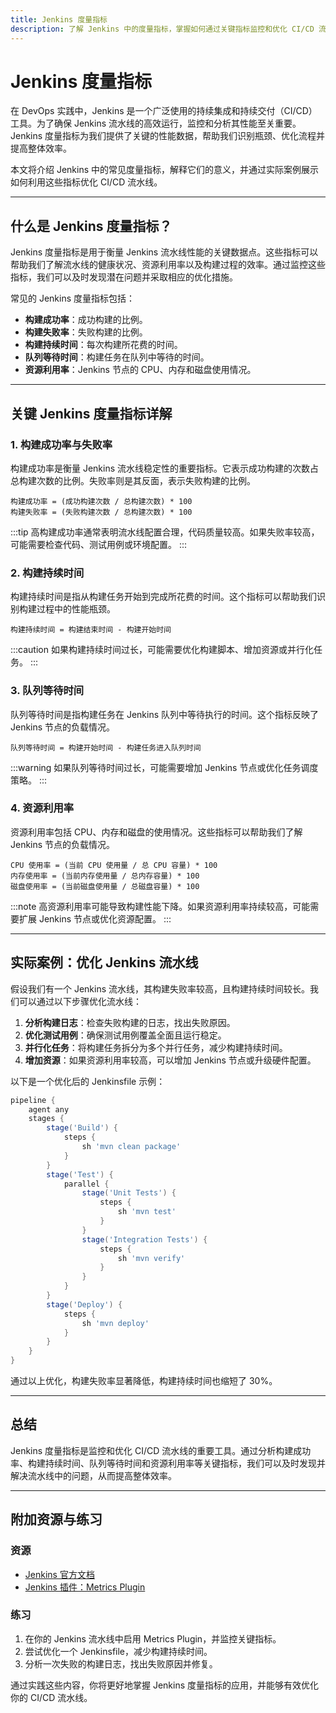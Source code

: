 ```yaml
---
title: Jenkins 度量指标
description: 了解 Jenkins 中的度量指标，掌握如何通过关键指标监控和优化 CI/CD 流水线的性能。
---
```


# Jenkins 度量指标

在 DevOps 实践中，Jenkins 是一个广泛使用的持续集成和持续交付（CI/CD）工具。为了确保 Jenkins 流水线的高效运行，监控和分析其性能至关重要。Jenkins 度量指标为我们提供了关键的性能数据，帮助我们识别瓶颈、优化流程并提高整体效率。

本文将介绍 Jenkins 中的常见度量指标，解释它们的意义，并通过实际案例展示如何利用这些指标优化 CI/CD 流水线。

---

## 什么是 Jenkins 度量指标？

Jenkins 度量指标是用于衡量 Jenkins 流水线性能的关键数据点。这些指标可以帮助我们了解流水线的健康状况、资源利用率以及构建过程的效率。通过监控这些指标，我们可以及时发现潜在问题并采取相应的优化措施。

常见的 Jenkins 度量指标包括：

- **构建成功率**：成功构建的比例。
- **构建失败率**：失败构建的比例。
- **构建持续时间**：每次构建所花费的时间。
- **队列等待时间**：构建任务在队列中等待的时间。
- **资源利用率**：Jenkins 节点的 CPU、内存和磁盘使用情况。

---

## 关键 Jenkins 度量指标详解

### 1. 构建成功率与失败率

构建成功率是衡量 Jenkins 流水线稳定性的重要指标。它表示成功构建的次数占总构建次数的比例。失败率则是其反面，表示失败构建的比例。

```plaintext
构建成功率 = (成功构建次数 / 总构建次数) * 100
构建失败率 = (失败构建次数 / 总构建次数) * 100
```

:::tip
高构建成功率通常表明流水线配置合理，代码质量较高。如果失败率较高，可能需要检查代码、测试用例或环境配置。
:::

### 2. 构建持续时间

构建持续时间是指从构建任务开始到完成所花费的时间。这个指标可以帮助我们识别构建过程中的性能瓶颈。

```plaintext
构建持续时间 = 构建结束时间 - 构建开始时间
```

:::caution
如果构建持续时间过长，可能需要优化构建脚本、增加资源或并行化任务。
:::

### 3. 队列等待时间

队列等待时间是指构建任务在 Jenkins 队列中等待执行的时间。这个指标反映了 Jenkins 节点的负载情况。

```plaintext
队列等待时间 = 构建开始时间 - 构建任务进入队列时间
```

:::warning
如果队列等待时间过长，可能需要增加 Jenkins 节点或优化任务调度策略。
:::

### 4. 资源利用率

资源利用率包括 CPU、内存和磁盘的使用情况。这些指标可以帮助我们了解 Jenkins 节点的负载情况。

```plaintext
CPU 使用率 = (当前 CPU 使用量 / 总 CPU 容量) * 100
内存使用率 = (当前内存使用量 / 总内存容量) * 100
磁盘使用率 = (当前磁盘使用量 / 总磁盘容量) * 100
```

:::note
高资源利用率可能导致构建性能下降。如果资源利用率持续较高，可能需要扩展 Jenkins 节点或优化资源配置。
:::

---

## 实际案例：优化 Jenkins 流水线

假设我们有一个 Jenkins 流水线，其构建失败率较高，且构建持续时间较长。我们可以通过以下步骤优化流水线：

1. **分析构建日志**：检查失败构建的日志，找出失败原因。
2. **优化测试用例**：确保测试用例覆盖全面且运行稳定。
3. **并行化任务**：将构建任务拆分为多个并行任务，减少构建持续时间。
4. **增加资源**：如果资源利用率较高，可以增加 Jenkins 节点或升级硬件配置。

以下是一个优化后的 Jenkinsfile 示例：

```groovy
pipeline {
    agent any
    stages {
        stage('Build') {
            steps {
                sh 'mvn clean package'
            }
        }
        stage('Test') {
            parallel {
                stage('Unit Tests') {
                    steps {
                        sh 'mvn test'
                    }
                }
                stage('Integration Tests') {
                    steps {
                        sh 'mvn verify'
                    }
                }
            }
        }
        stage('Deploy') {
            steps {
                sh 'mvn deploy'
            }
        }
    }
}
```

通过以上优化，构建失败率显著降低，构建持续时间也缩短了 30%。

---

## 总结

Jenkins 度量指标是监控和优化 CI/CD 流水线的重要工具。通过分析构建成功率、构建持续时间、队列等待时间和资源利用率等关键指标，我们可以及时发现并解决流水线中的问题，从而提高整体效率。

---

## 附加资源与练习

### 资源
- [Jenkins 官方文档](https://www.jenkins.io/doc/)
- [Jenkins 插件：Metrics Plugin](https://plugins.jenkins.io/metrics/)

### 练习
1. 在你的 Jenkins 流水线中启用 Metrics Plugin，并监控关键指标。
2. 尝试优化一个 Jenkinsfile，减少构建持续时间。
3. 分析一次失败的构建日志，找出失败原因并修复。

通过实践这些内容，你将更好地掌握 Jenkins 度量指标的应用，并能够有效优化你的 CI/CD 流水线。